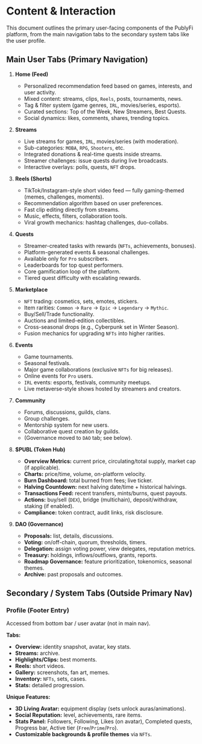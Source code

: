 # Content & Interaction

This document outlines the primary user-facing components of the PublyFi platform, from the main navigation tabs to the secondary system tabs like the user profile.

## Main User Tabs (Primary Navigation)

1.  **Home (Feed)**
    *   Personalized recommendation feed based on games, interests, and user activity.
    *   Mixed content: streams, clips, `Reels`, posts, tournaments, news.
    *   Tag & filter system (game genres, `IRL`, movies/series, esports).
    *   Curated sections: Top of the Week, New Streamers, Best Quests.
    *   Social dynamics: likes, comments, shares, trending topics.

2.  **Streams**
    *   Live streams for games, `IRL`, movies/series (with moderation).
    *   Sub-categories: `MOBA`, `RPG`, `Shooters`, etc.
    *   Integrated donations & real-time quests inside streams.
    *   Streamer challenges: issue quests during live broadcasts.
    *   Interactive overlays: polls, quests, `NFT` drops.

3.  **Reels (Shorts)**
    *   TikTok/Instagram-style short video feed — fully gaming-themed (memes, challenges, moments).
    *   Recommendation algorithm based on user preferences.
    *   Fast clip editing directly from streams.
    *   Music, effects, filters, collaboration tools.
    *   Viral growth mechanics: hashtag challenges, duo-collabs.

4.  **Quests**
    *   Streamer-created tasks with rewards (`NFTs`, achievements, bonuses).
    *   Platform-generated events & seasonal challenges.
    *   Available only for `Pro` subscribers.
    *   Leaderboards for top quest performers.
    *   Core gamification loop of the platform.
    *   Tiered quest difficulty with escalating rewards.

5.  **Marketplace**
    *   `NFT` trading: cosmetics, sets, emotes, stickers.
    *   Item rarities: `Common` → `Rare` → `Epic` → `Legendary` → `Mythic`.
    *   Buy/Sell/Trade functionality.
    *   Auctions and limited-edition collectibles.
    *   Cross-seasonal drops (e.g., Cyberpunk set in Winter Season).
    *   Fusion mechanics for upgrading `NFTs` into higher rarities.

6.  **Events**
    *   Game tournaments.
    *   Seasonal festivals.
    *   Major game collaborations (exclusive `NFTs` for big releases).
    *   Online events for `Pro` users.
    *   `IRL` events: esports, festivals, community meetups.
    *   Live metaverse-style shows hosted by streamers and creators.

7.  **Community**
    *   Forums, discussions, guilds, clans.
    *   Group challenges.
    *   Mentorship system for new users.
    *   Collaborative quest creation by guilds.
    *   (Governance moved to `DAO` tab; see below).

8.  **$PUBL (Token Hub)**
    *   **Overview Metrics:** current price, circulating/total supply, market cap (if applicable).
    *   **Charts:** price/time, volume, on-platform velocity.
    *   **Burn Dashboard:** total burned from fees; live ticker.
    *   **Halving Countdown:** next halving date/time + historical halvings.
    *   **Transactions Feed:** recent transfers, mints/burns, quest payouts.
    *   **Actions:** buy/sell (`DEX`), bridge (multichain), deposit/withdraw, staking (if enabled).
    *   **Compliance:** token contract, audit links, risk disclosure.

9.  **DAO (Governance)**
    *   **Proposals:** list, details, discussions.
    *   **Voting:** on/off-chain, quorum, thresholds, timers.
    *   **Delegation:** assign voting power, view delegates, reputation metrics.
    *   **Treasury:** holdings, inflows/outflows, grants, reports.
    *   **Roadmap Governance:** feature prioritization, tokenomics, seasonal themes.
    *   **Archive:** past proposals and outcomes.

## Secondary / System Tabs (Outside Primary Nav)

### Profile (Footer Entry)
Accessed from bottom bar / user avatar (not in main nav).

**Tabs:**
*   **Overview:** identity snapshot, avatar, key stats.
*   **Streams:** archive.
*   **Highlights/Clips:** best moments.
*   **Reels:** short videos.
*   **Gallery:** screenshots, fan art, memes.
*   **Inventory:** `NFTs`, sets, cases.
*   **Stats:** detailed progression.

**Unique Features:**
*   **3D Living Avatar:** equipment display (sets unlock auras/animations).
*   **Social Reputation:** level, achievements, rare items.
*   **Stats Panel:** Followers, Following, Likes (on avatar), Completed quests, Progress bar, Active tier (`Free`/`Prime`/`Pro`).
*   **Customizable backgrounds & profile themes** via `NFTs`.